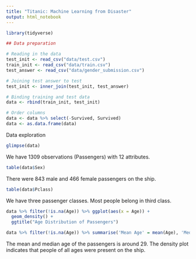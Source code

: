 ```yaml
---
title: "Titanic: Machine Learning from Disaster"
output: html_notebook
---
```


```r
library(tidyverse)
```

```r
## Data preparation

# Reading in the data
test_init <- read_csv("data/test.csv")
train_init <- read_csv("data/train.csv")
test_answer <- read_csv("data/gender_submission.csv")

# Joining test answer to test
test_init <- inner_join(test_init, test_answer)

# Binding training and test data
data <- rbind(train_init, test_init)

# Order columns 
data <- data %>% select(-Survived, Survived)
data <- as.data.frame(data)
```

Data exploration

```r
glimpse(data)
```

We have 1309 observations (Passengers) with 12 attributes.

```r
table(data$Sex)
```
There were 843 male and 466 female passengers on the ship.

```r
table(data$Pclass)
```

We have three passenger classes. Most people belong in third class.

```r
data %>% filter(!is.na(Age)) %>% ggplot(aes(x = Age)) +
  geom_density() +
  ggtitle("Age Distribution of Passengers")
```

```r
data %>% filter(!is.na(Age)) %>% summarise('Mean Age' = mean(Age), 'Median Age' = median(Age))
```

The mean and median age of the passengers is around 29. The density plot indicates that people of all ages were present on the ship.
























